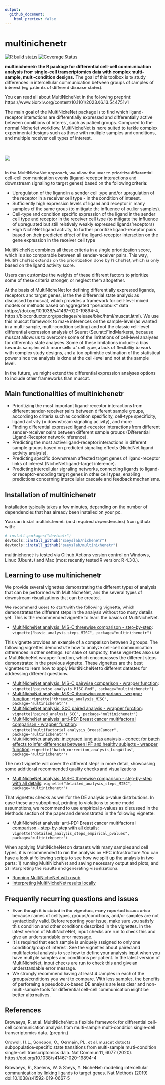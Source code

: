 ```yaml
---
output:
  github_document:
    html_preview: false
---
```


<!-- README.md is generated from README.Rmd. Please edit that file -->

<!-- github markdown built using
rmarkdown::render("README.Rmd",output_format = "md_document")
-->

# multinichenetr

<!-- badges: start -->
[![R build status](https://github.com/browaeysrobin/multinichenetr/workflows/R-CMD-check-bioc/badge.svg)](https://github.com/browaeysrobin/multinichenetr/actions)
[![Coverage Status](https://codecov.io/gh/browaeysrobin/multinichenetr/branch/master/graph/badge.svg?token=0X627I4TM7)](https://codecov.io/gh/browaeysrobin/multinichenetr)
<!-- badges: end -->

**multinichenetr: the R package for differential cell-cell communication analysis from single-cell transcriptomics data with complex multi-sample, multi-condition designs.** The goal of this toolbox is to study differences in intercellular communication between groups of samples of interest (eg patients of different disease states). 

You can read all about MultiNicheNet in the following preprint: https://www.biorxiv.org/content/10.1101/2023.06.13.544751v1 

The main goal of the MultiNicheNet package is to find which ligand-receptor interactions are differentially expressed and differentially active between conditions of interest, such as patient groups. Compared to the normal NicheNet workflow, MultiNicheNet is more suited to tackle complex experimental designs such as those with multiple samples and conditions, and multiple receiver cell types of interest.

<br><br>
![](vignettes/overview_figure.png)
<br><br>

In the MultiNicheNet approach, we allow the user to prioritize differential cell-cell communication events (ligand-receptor interactions and downstream signaling to target genes) based on the following criteria: 

* Upregulation of the ligand in a sender cell type and/or upregulation of the receptor in a receiver cell type - in the condition of interest.
* Sufficiently high expression levels of ligand and receptor in many samples of the same group (to mitigate the influence of outlier samples).
* Cell-type and condition specific expression of the ligand in the sender cell type and receptor in the receiver cell type (to mitigate the influence of upregulated but still relatively weakly expressed ligands/receptors)
* High NicheNet ligand activity, to further prioritize ligand-receptor pairs based on their predicted effect of the ligand-receptor interaction on the gene expression in the receiver cell type

MultiNicheNet combines all these criteria in a single prioritization score, which is also comparable between all sender-receiver pairs. This way, MultiNicheNet extends on the prioritization done by NicheNet, which is only based on the ligand activity score.

Users can customize the weights of these different factors to prioritize some of these criteria stronger, or neglect them altogether. 

At the basis of MultiNicheNet for defining differentially expressed ligands, receptors and target genes, is the the differential state analysis as discussed by muscat, which provides a framework for cell-level mixed models or methods based on aggregated “pseudobulk” data (https://doi.org/10.1038/s41467-020-19894-4, https://bioconductor.org/packages/release/bioc/html/muscat.html). We use this muscat framework to make inferences on the sample-level (as wanted in a multi-sample, multi-condition setting) and not the classic cell-level differential expression analysis of Seurat (Seurat::FindMarkers), because muscat allows us to overcome some of the limitations of cell-level analyses for differential state analyses. Some of these limitations include: a bias towards samples with more cells of cell type, a lack of flexibility to work with complex study designs, and a too optimistic estimation of the statistical power since the analysis is done at the cell-level and not at the sample level. 

In the future, we might extend the differential expression analyses options to include other frameworks than muscat.

## Main functionalities of multinichenetr

* Prioritizing the most important ligand-receptor interactions from different sender-receiver pairs between different sample groups, according to criteria such as condition specificity, cell-type specificity, ligand activity (= downstream signaling activity), and more.
* Finding differential expressed ligand-receptor interactions from different sender-receiver pairs between different sample groups (Differential Ligand-Receptor network inference).
* Predicting the most active ligand-receptor interactions in different sample groups based on predicted signaling effects (NicheNet ligand activity analysis).
* Predicting specific downstream affected target genes of ligand-receptor links of interest (NicheNet ligand-target inference).
* Predicting intercellular signaling networks, connecting ligands to ligand- or receptor-encoding target genes in other cell types, enabling predictions concerning intercellular cascade and feedback mechanisms.

## Installation of multinichenetr

Installation typically takes a few minutes, depending on the number of dependencies that has already been installed on your pc.

You can install multinichenetr (and required dependencies) from github with:

```r
# install.packages("devtools")
devtools::install_github("saeyslab/nichenetr")
devtools::install_github("saeyslab/multinichenetr")
```

multinichenetr is tested via Github Actions version control on Windows, Linux (Ubuntu) and Mac (most recently tested R version: R 4.3.0.).

## Learning to use multinichenetr

We provide several vignettes demonstrating the different types of analysis that can be performed with MultiNicheNet, and the several types of downstream visualizations that can be created.

We recommend users to start with the following vignette, which demonstrates the different steps in the analysis without too many details yet. This is the recommended vignette to learn the basics of MultiNicheNet.

* [MultiNicheNet analysis: MIS-C threewise comparison - step-by-step](vignettes/basic_analysis_steps_MISC.md): `vignette("basic_analysis_steps_MISC", package="multinichenetr")`

This vignette provides an example of a comparison between 3 groups. The following vignettes demonstrate how to analyze cell-cell communication differences in other settings. For sake of simplicity, these vignettes also use a MultiNicheNet wrapper function, which encompasses the different steps demonstrated in the previous vignette. These vignettes are the best vignettes to learn how to apply MultiNicheNet to different datastes for addressing different questions.

* [MultiNicheNet analysis: MIS-C pairwise comparison - wrapper function](vignettes/pairwise_analysis_MISC.md): `vignette("pairwise_analysis_MISC.Rmd", package="multinichenetr")`
* [MultiNicheNet analysis: MIS-C threewise comparison - wrapper function](vignettes/threewise_analysis_MISC.md): `vignette("threewise_analysis_MISC", package="multinichenetr")`
* [MultiNicheNet analysis: SCC paired analysis - wrapper function](vignettes/paired_analysis_SCC.md): `vignette("paired_analysis_SCC", package="multinichenetr")`
* [MultiNicheNet analysis: anti-PD1 Breast cancer multifactorial comparison - wrapper function](vignettes/multifactorial_analysis_BreastCancer.md): `vignette("multifactorial_analysis_BreastCancer", package="multinichenetr")`
* [MultiNicheNet analysis: Integrated lung atlas analysis - correct for batch effects to infer differences between IPF and healthy subjects - wrapper function](vignettes/batch_correction_analysis_LungAtlas.md): `vignette("batch_correction_analysis_LungAtlas", package="multinichenetr")`

The next vignette will cover the different steps in more detail, showcasing some additional recommended quality checks and visualizations

* [MultiNicheNet analysis: MIS-C threewise comparison - step-by-step with all details](vignettes/detailed_analysis_steps_MISC.md): `vignette("detailed_analysis_steps_MISC", package="multinichenetr")`

That vignettes checks as well for the DE analysis p-value distributions. In case these are suboptimal, pointing to violations to some model assumptions, we recommend to use empirical p-values as discussed in the Methods section of the paper and demonstrated in the following vignette:

* [MultiNicheNet analysis: anti-PD1 Breast cancer multifactorial comparison - step-by-step with all details](vignettes/detailed_analysis_steps_empirical_pvalues.md): `vignette("detailed_analysis_steps_empirical_pvalues", package="multinichenetr")`

When applying MultiNicheNet on datasets with many samples and cell types, it is recommended to run the analysis on HPC infrastructure.You can have a look at following scripts to see how we split up the analysis in two parts: 1) running MultiNicheNet and saving necessary output and plots; and 2) interpreting the results and generating visualizations.

* [Running MultiNicheNet with qsub](vignettes/2-multinichenet_prism_final_MSA.Rmd)
* [Interpreting MultiNicheNet results locally](vignettes/3-multinichenet_interpretation_MSA_final.Rmd)

## Frequently recurring questions and issues

* Even though it is stated in the vignettes, many reported issues arise because names of celltypes, groups/conditions, and/or samples are not syntactically valid. Before reporting your issue, make sure you satisfy this condition and other conditions described in the vignettes. In the latest version of MultiNicheNet, input checks are run to check this and give an understandable error message.
* It is required that each sample is uniquely assigned to only one condition/group of interest. See the vignettes about paired and multifactorial analysis to see how to define your analysis input when you have multiple samples and conditions per patient. In the latest version of MultiNicheNet, input checks are run to check this and give an understandable error message.
* We strongly recommend having at least 4 samples in each of the groups/conditions you want to compare. With less samples, the benefits of performing a pseudobulk-based DE analysis are less clear and non-multi-sample tools for differential cell-cell communication might be better alternatives. 

## References

Browaeys, R. et al. MultiNicheNet: a flexible framework for differential cell-cell communication analysis from multi-sample multi-condition single-cell transcriptomics data. (preprint)

Crowell, H.L., Soneson, C., Germain, PL. et al. muscat detects subpopulation-specific state transitions from multi-sample multi-condition single-cell transcriptomics data. Nat Commun 11, 6077 (2020). https://doi.org/10.1038/s41467-020-19894-4

Browaeys, R., Saelens, W. & Saeys, Y. NicheNet: modeling intercellular communication by linking ligands to target genes. Nat Methods (2019) doi:10.1038/s41592-019-0667-5
